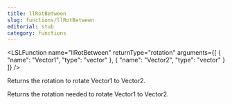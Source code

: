 ```yaml
---
title: llRotBetween
slug: functions/llRotBetween
editorial: stub
category: functions
---
```


<LSLFunction
	name="llRotBetween"
	returnType="rotation"
	arguments={[
	{
		"name": "Vector1",
		"type": "vector"
	},
	{
		"name": "Vector2",
		"type": "vector"
	}
]}
/>

Returns the rotation to rotate Vector1 to Vector2.

Returns the rotation needed to rotate Vector1 to Vector2.
